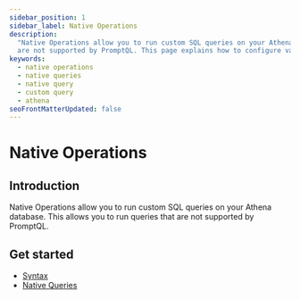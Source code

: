 ```yaml
---
sidebar_position: 1
sidebar_label: Native Operations
description:
  "Native Operations allow you to run custom SQL queries on your Athena database. This allows you to run queries that
  are not supported by PromptQL. This page explains how to configure various types of native queries in PromptQL."
keywords:
  - native operations
  - native queries
  - native query
  - custom query
  - athena
seoFrontMatterUpdated: false
---
```


# Native Operations

## Introduction

Native Operations allow you to run custom SQL queries on your Athena database. This allows you to run queries that are not supported by PromptQL.

## Get started

- [Syntax](/reference/connectors/athena/native-operations/syntax.mdx)
- [Native Queries](/reference/connectors/athena/native-operations/native-queries.mdx)
